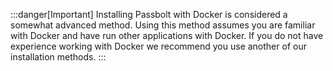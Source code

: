 :::danger[Important]
Installing Passbolt with Docker is considered a somewhat advanced method. Using this method assumes you are familiar with Docker and have run other applications with Docker. If you do not have experience working with Docker we recommend you use another of our installation methods.
:::
